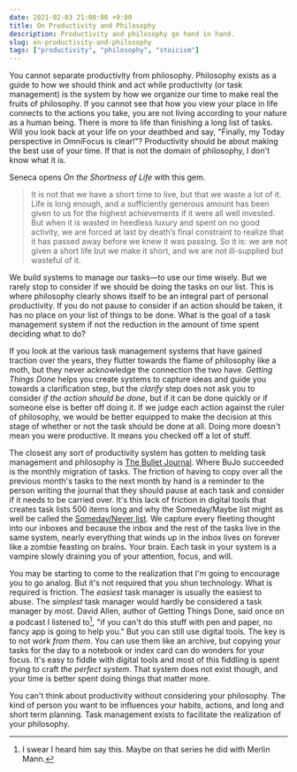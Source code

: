 ```yaml
---
date: 2021-02-03 21:00:00 +9:00
title: On Productivity and Philosophy
description: Productivity and philosophy go hand in hand.
slug: on-productivity-and-philosophy
tags: ["productivity", "philosophy", "stoicism"]
---
```


You cannot separate productivity from philosophy. Philosophy exists as a guide
to how we should think and act while productivity (or task management) is the
system by how we organize our time to make real the fruits of philosophy. If
you cannot see that how you view your place in life connects to the actions you
take, you are not living according to your nature as a human being. There is
more to life than finishing a long list of tasks. Will you look back at your
life on your deathbed and say, "Finally, my Today perspective in OmniFocus is
clear!"? Productivity should be about making the best use of your time. If that
is not the domain of philosophy, I don't know what it is.

Seneca opens _On the Shortness of Life_ with this gem.

> It is not that we have a short time to live, but that we waste a lot of it.
> Life is long enough, and a sufficiently generous amount has been given to us
> for the highest achievements if it were all well invested. But when it is
> wasted in heedless luxury and spent on no good activity, we are forced at
> last by death’s final constraint to realize that it has passed away before we
> knew it was passing. So it is: we are not given a short life but we make it
> short, and we are not ill-supplied but wasteful of it.

We build systems to manage our tasks—to use our time wisely. But we rarely stop
to consider if we should be doing the tasks on our list. This is where
philosophy clearly shows itself to be an integral part of personal
productivity. If you do not pause to consider if an action should be taken, it
has no place on your list of things to be done. What is the goal of a task
management system if not the reduction in the amount of time spent deciding
what to do?

If you look at the various task management systems that have gained traction
over the years, they flutter towards the flame of philosophy like a moth, but
they never acknowledge the connection the two have. _Getting Things Done_ helps
you create systems to capture ideas and guide you towards a clarification step,
but the _clarify_ step does not ask you to consider _if the action should be
done_, but if it can be done quickly or if someone else is better off doing it.
If we judge each action against the ruler of philosophy, we would be better
equipped to make the decision at this stage of whether or not the task should
be done at all. Doing more doesn't mean you were productive. It means you
checked off a lot of stuff.

The closest any sort of productivity system has gotten to melding task
management and philosophy is [The Bullet Journal][]. Where BuJo succeeded is
the monthly migration of tasks. The friction of having to copy over all the
previous month's tasks to the next month by hand is a reminder to the person
writing the journal that they should pause at each task and consider if it
needs to be carried over. It's this lack of friction in digital tools that
creates task lists 500 items long and why the Someday/Maybe list might as well
be called the [Someday/Never list][]. We capture every fleeting thought into
our inboxes and because the inbox and the rest of the tasks live in the same
system, nearly everything that winds up in the inbox lives on forever like a
zombie feasting on brains. Your brain. Each task in your system is a vampire
slowly draining you of your attention, focus, and will.

You may be starting to come to the realization that I'm going to encourage you
to go analog. But it's not required that you shun technology. What is required
is friction. The _easiest_ task manager is usually the easiest to abuse. The
_simplest_ task manager would hardly be considered a task manager by most.
David Allen, author of Getting Things Done, said once on a podcast I listened
to[^1], "if you can't do this stuff with pen and paper, no fancy app is going
to help you." But you can still use digital tools. The key is to not work _from
them_. You can use them like an archive, but copying your tasks for the day to
a notebook or index card can do wonders for your focus. It's easy to fiddle
with digital tools and most of this fiddling is spent trying to craft _the
perfect system_. That system does not exist though, and your time is better
spent doing things that matter more.

You can't think about productivity without considering your philosophy. The
kind of person you want to be influences your habits, actions, and long and
short term planning. Task management exists to facilitate the realization of
your philosophy.

[^1]:
    I swear I heard him say this. Maybe on that series he did with Merlin
    Mann.

[the bullet journal]: https://bulletjournal.com
[someday/never list]: https://lauraearnest.com/someday-list-never-list/
